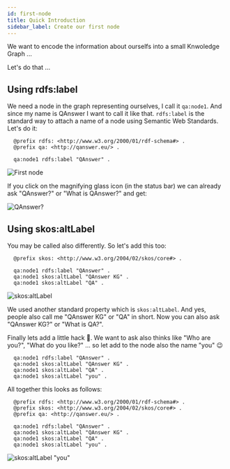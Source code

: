 ```yaml
---
id: first-node
title: Quick Introduction
sidebar_label: Create our first node
---
```


We want to encode the information about ourselfs into a small Knwoledge Graph ...

Let's do that ...

## Using rdfs:label

We need a node in the graph representing ourselves, I call it `qa:node1`. 
And since my name is QAnswer I want to call it like that. `rdfs:label` is the standard way to attach a name of a node using Semantic Web Standards.
Let's do it:

<Tabs>
<TabItem value='turtle' label='Turtle' default>

  ```turtle
    @prefix rdfs: <http://www.w3.org/2000/01/rdf-schema#> .
    @prefix qa: <http://qanswer.eu/> .

    qa:node1 rdfs:label "QAnswer" .
  ```

</TabItem>
<TabItem value='ui' label='UI'>

  <Image src='/img/newUI/turtle/first-node.png' alt='First node'/>

</TabItem>
</Tabs>

If you click on the magnifying glass icon (in the status bar) we can already ask "QAnswer?" or "What is QAnswer?" and get:

<Image src='/img/newUI/question-0.png' alt='QAnswer?'/>

## Using skos:altLabel

You may be called also differently. So let's add this too:

<Tabs>
<TabItem value='turtle' label='Turtle' default>

  ```turtle
    @prefix skos: <http://www.w3.org/2004/02/skos/core#> .

    qa:node1 rdfs:label "QAnswer" .
    qa:node1 skos:altLabel "QAnswer KG" .
    qa:node1 skos:altLabel "QA" .
  ```

</TabItem>

<TabItem value='ui' label='UI'>

  <Image src='/img/newUI/turtle/add-skos.png' alt='skos:altLabel'/>

</TabItem>
</Tabs>

We used another standard property which is `skos:altLabel`. And yes, people also call me "QAnswer KG" or "QA" in short.
Now you can also ask "QAnswer KG?" or "What is QA?".

Finally lets add a little hack 🤖. We want to ask also thinks like "Who are you?", "What do you like?" ... so let add to the 
node also the name "you" 😉

  ```turtle
    qa:node1 rdfs:label "QAnswer" .
    qa:node1 skos:altLabel "QAnswer KG" .
    qa:node1 skos:altLabel "QA" .
    qa:node1 skos:altLabel "you" .
  ```

All together this looks as follows:


<Tabs>
<TabItem value='turtle' label='Turtle' default>

  ```turtle
    @prefix rdfs: <http://www.w3.org/2000/01/rdf-schema#> .
    @prefix skos: <http://www.w3.org/2004/02/skos/core#> .
    @prefix qa: <http://qanswer.eu/> .
    
    qa:node1 rdfs:label "QAnswer" .
    qa:node1 skos:altLabel "QAnswer KG" .
    qa:node1 skos:altLabel "QA" .
    qa:node1 skos:altLabel "you" .
  ```

</TabItem>

<TabItem value='ui' label='UI'>

  <Image src='/img/newUI/turtle/add-you-label.png' alt='skos:altLabel "you"'/>

</TabItem>
</Tabs>
